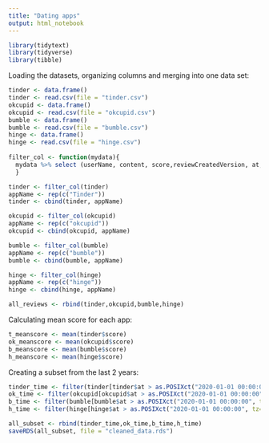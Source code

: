 ```yaml
---
title: "Dating apps"
output: html_notebook
---
```


```r
library(tidytext)
library(tidyverse)
library(tibble)
```

Loading the datasets, organizing columns and merging into one data set: 
```r
tinder <- data.frame()
tinder <- read.csv(file = "tinder.csv")
okcupid <- data.frame()
okcupid <- read.csv(file = "okcupid.csv")
bumble <- data.frame()
bumble <- read.csv(file = "bumble.csv")
hinge <- data.frame()
hinge <- read.csv(file = "hinge.csv")
  
filter_col <- function(mydata){
  mydata %>% select (userName, content, score,reviewCreatedVersion, at, replyContent)
  }

tinder <- filter_col(tinder)
appName <- rep(c("Tinder"))
tinder <- cbind(tinder, appName)

okcupid <- filter_col(okcupid)
appName <- rep(c("okcupid"))
okcupid <- cbind(okcupid, appName)

bumble <- filter_col(bumble)
appName <- rep(c("bumble"))
bumble <- cbind(bumble, appName)

hinge <- filter_col(hinge)
appName <- rep(c("hinge"))
hinge <- cbind(hinge, appName)

all_reviews <- rbind(tinder,okcupid,bumble,hinge)
```
Calculating mean score for each app:
```r

t_meanscore <- mean(tinder$score)
ok_meanscore <- mean(okcupid$score)
b_meanscore <- mean(bumble$score)
h_meanscore <- mean(hinge$score)
```
Creating a subset from the last 2 years:
```r
tinder_time <- filter(tinder[tinder$at > as.POSIXct("2020-01-01 00:00:00", tz="UTC"),])
ok_time <- filter(okcupid[okcupid$at > as.POSIXct("2020-01-01 00:00:00", tz="UTC"),])
b_time <- filter(bumble[bumble$at > as.POSIXct("2020-01-01 00:00:00", tz="UTC"),])
h_time <- filter(hinge[hinge$at > as.POSIXct("2020-01-01 00:00:00", tz="UTC"),])

all_subset <- rbind(tinder_time,ok_time,b_time,h_time)
saveRDS(all_subset, file = "cleaned_data.rds")
```
